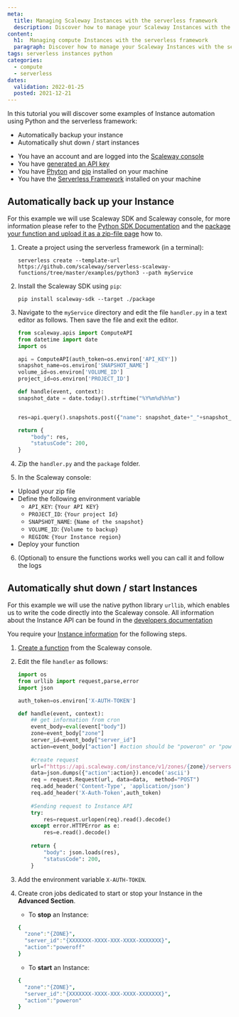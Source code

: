 ```yaml
---
meta:
  title: Managing Scaleway Instances with the serverless framework
  description: Discover how to manage your Scaleway Instances with the serverless framework and python
content:
  h1:  Managing compute Instances with the serverless framework
  paragraph: Discover how to manage your Scaleway Instances with the serverless framework and python
tags: serverless instances python
categories:
  - compute
  - serverless
dates:
  validation: 2022-01-25
  posted: 2021-12-21
---
```


In this tutorial you will discover some examples of Instance automation using Python and the serverless framework: 

*  Automatically backup your instance 
*  Automatically shut down / start instances



<Message type="requirement">

  - You have an account and are logged into the [Scaleway console](https://console.scaleway.com)
  - You have [generated an API key](/console/my-project/how-to/generate-api-key/)
  - You have [Phyton](https://www.python.org/) and [pip](https://pypi.org/project/pip/) installed on your machine
  - You have the [Serverless Framework](/tutorials/install-serverless-framework/) installed on your machine

</Message>

## Automatically back up your Instance

For this example we will use Scaleway SDK and Scaleway console, for more information please refer to the [Python SDK Documentation](https://github.com/scaleway/python-scaleway) and the [package your function and upload it as a zip-file page](https://www.scaleway.com/en/docs/compute/functions/how-to/package-function-in-zip/) how to.

1. Create a project using the serverless framework (in a terminal):
    ```
    serverless create --template-url https://github.com/scaleway/serverless-scaleway-functions/tree/master/examples/python3 --path myService
    ```

2. Install the Scaleway SDK using `pip`:
    ```
    pip install scaleway-sdk --target ./package
    ```
3. Navigate to the `myService` directory and edit the file `handler.py` in a text editor as follows. Then save the file and exit the editor. 
    ```py
    from scaleway.apis import ComputeAPI
    from datetime import date
    import os

    api = ComputeAPI(auth_token=os.environ['API_KEY'])
    snapshot_name=os.environ['SNAPSHOT_NAME']
    volume_id=os.environ['VOLUME_ID']
    project_id=os.environ['PROJECT_ID']

    def handle(event, context):
    snapshot_date = date.today().strftime("%Y%m%d%h%m")

    
    res=api.query().snapshots.post({"name": snapshot_date+"_"+snapshot_name,"volume_id": volume_id,"project": project_id})
    
    return {
        "body": res,
        "statusCode": 200,
    }
    ```
4. Zip the `handler.py` and the `package` folder.

5. In the Scaleway console: 

  <Lightbox src="scaleway-function-uploadzip.png" alt="" />

  * Upload your zip file 
  * Define the following environment variable
      * `API_KEY`: `{Your API KEY}` 
      * `PROJECT_ID`: `{Your project Id}`
      * `SNAPSHOT_NAME`: `{Name of the snapshot}`
      * `VOLUME_ID`: `{Volume to backup}`
      * `REGION`: `{Your Instance region}`
  * Deploy your function
6. (Optional) to ensure the functions works well you can call it and follow the logs



## Automatically shut down / start Instances

For this example we will use the native python library `urllib`, which enables us to write the code directly into the Scaleway console.
All information about the Instance API can be found in the [developers documentation](https://developers.scaleway.com/en/products/instance/api/#get-2c1c6f)

<Message type="note">

You require your [Instance information](https://developers.scaleway.com/en/products/instance/api/#get-2c1c6f) for the following steps.

</Message>

1. [Create a function](/compute/functions/how-to/create-a-function/) from the Scaleway console.
2. Edit the file `handler` as follows:
    ```py
    import os
    from urllib import request,parse,error
    import json

    auth_token=os.environ['X-AUTH-TOKEN']

    def handle(event, context):
        ## get information from cron
        event_body=eval(event["body"])
        zone=event_body["zone"]
        server_id=event_body["server_id"]
        action=event_body["action"] #action should be "poweron" or "poweroff"
        
        #create request
        url=f"https://api.scaleway.com/instance/v1/zones/{zone}/servers/{server_id}/action"
        data=json.dumps({"action":action}).encode('ascii')
        req = request.Request(url, data=data,  method="POST")
        req.add_header('Content-Type', 'application/json')
        req.add_header('X-Auth-Token',auth_token)
        
        #Sending request to Instance API
        try: 
            res=request.urlopen(req).read().decode()
        except error.HTTPError as e:
            res=e.read().decode()
            
        return {
            "body": json.loads(res),
            "statusCode": 200,
        }
    ```

3. Add the environment variable `X-AUTH-TOKEN`.
4. Create cron jobs dedicated to start or stop your Instance in the **Advanced Section**.
    * To **stop** an Instance:
    ```yaml
    {
      "zone":"{ZONE}",
      "server_id":"{XXXXXXX-XXXX-XXX-XXXX-XXXXXXX}",
      "action":"poweroff"
    }
    ```
    * To **start** an Instance:
    ```yaml
    {
      "zone":"{ZONE}",
      "server_id":"{XXXXXXX-XXXX-XXX-XXXX-XXXXXXX}",
      "action":"poweron"
    }
    ```
